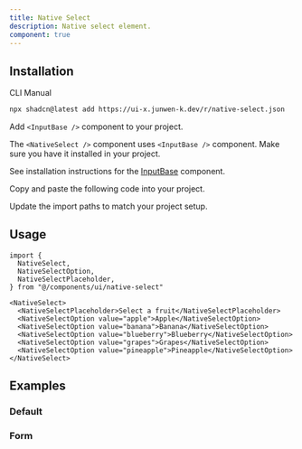 ```yaml
---
title: Native Select
description: Native select element.
component: true
---
```


<ComponentPreview name="native-select-demo" />

## Installation

<Tabs defaultValue="cli">

<TabsList>
  <TabsTrigger value="cli">CLI</TabsTrigger>
  <TabsTrigger value="manual">Manual</TabsTrigger>
</TabsList>
<TabsContent value="cli">

```bash
npx shadcn@latest add https://ui-x.junwen-k.dev/r/native-select.json
```

</TabsContent>

<TabsContent value="manual">

<Steps>

<Step>

Add `<InputBase />` component to your project.

</Step>

The `<NativeSelect />` component uses `<InputBase />` component. Make sure you have it installed in your project.

See installation instructions for the [InputBase](/docs/components/input-base#installation) component.

<Step>Copy and paste the following code into your project.</Step>

<ComponentSource name="native-select" />

<Step>Update the import paths to match your project setup.</Step>

</Steps>

</TabsContent>

</Tabs>

## Usage

```tsx
import {
  NativeSelect,
  NativeSelectOption,
  NativeSelectPlaceholder,
} from "@/components/ui/native-select"
```

```tsx
<NativeSelect>
  <NativeSelectPlaceholder>Select a fruit</NativeSelectPlaceholder>
  <NativeSelectOption value="apple">Apple</NativeSelectOption>
  <NativeSelectOption value="banana">Banana</NativeSelectOption>
  <NativeSelectOption value="blueberry">Blueberry</NativeSelectOption>
  <NativeSelectOption value="grapes">Grapes</NativeSelectOption>
  <NativeSelectOption value="pineapple">Pineapple</NativeSelectOption>
</NativeSelect>
```

## Examples

### Default

<ComponentPreview name="native-select-demo" />

### Form

<ComponentPreview name="native-select-form" />
